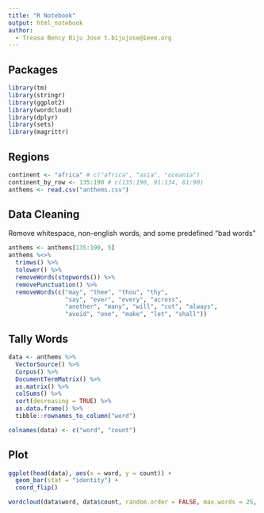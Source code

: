 ```yaml
---
title: "R Notebook"
output: html_notebook
author:
  - Treasa Bency Biju Jose t.bijujose@ieee.org
---
```


## Packages

```r
library(tm)
library(stringr)
library(ggplot2)
library(wordcloud)
library(dplyr)
library(sets)
library(magrittr)
```

## Regions

```r
continent <- "africa" # c("africa", "asia", "oceania")
continent_by_row <- 135:190 # c(135:190, 91:134, 81:90)
anthems <- read.csv("anthems.csv")
```

## Data Cleaning

Remove whitespace, non-english words, and some predefined "bad words"

```r
anthems <- anthems[135:190, 5]
anthems %<>%
  trimws() %>%
  tolower() %>%
  removeWords(stopwords()) %>%
  removePunctuation() %>%
  removeWords(c("may", "thee", "thou", "thy",
                "say", "ever", "every", "across",
                "another", "many", "will", "cut", "always",
                "avoid", "one", "make", "let", "shall"))
```

## Tally Words

```r
data <- anthems %>%
  VectorSource() %>%
  Corpus() %>%
  DocumentTermMatrix() %>%
  as.matrix() %>%
  colSums() %>%
  sort(decreasing = TRUE) %>%
  as.data.frame() %>%
  tibble::rownames_to_column("word")

colnames(data) <- c("word", "count")
```

## Plot
```r
ggplot(head(data), aes(x = word, y = count)) +
  geom_bar(stat = "identity") +
  coord_flip()

wordcloud(data$word, data$count, random.order = FALSE, max.words = 25, colors = brewer.pal(9, "Spectral"))

```

